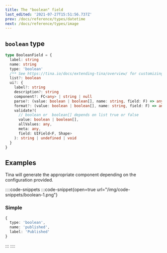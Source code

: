 ```yaml
---
title: The "boolean" field
last_edited: '2021-07-27T15:51:56.737Z'
prev: /docs/reference/types/datetime
next: /docs/reference/types/image
---
```


## `boolean` type

```ts
type BooleanField = {
  label: string
  name: string
  type: 'boolean'
  /** See https://tina.io/docs/extending-tina/overview/ for customizing the UI **/
  list?: boolean
  ui?: {
    label?: string
    description?: string
    component?: FC<any> | string | null
    parse?: (value: boolean | boolean[], name: string, field: F) => any
    format?: (value: boolean | boolean[], name: string, field: F) => any
    validate?(
      // boolean or  boolean[] depends on list true or false
      value: boolean | boolean[],
      allValues: any,
      meta: any,
      field: UIField<F, Shape>
    ): string | undefined | void
  }
}
```

## Examples

Tina will generate the appropriate component depending on the
configuration provided.

::::code-snippets
:::code-snippet{open=true url="/img/code-snippets/boolean-1.png"}

### Simple

```ts
{
  type: 'boolean',
  name: 'published',
  label: 'Published'
}
```

:::
::::
